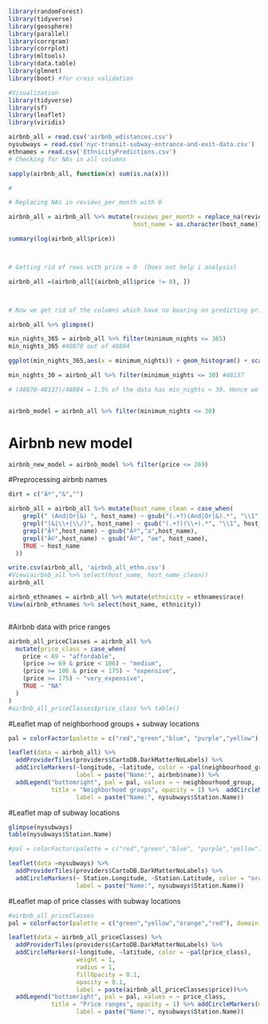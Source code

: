 ```{r}
library(randomForest)
library(tidyverse)
library(geosphere)
library(parallel)
library(corrgram)
library(corrplot)
library(mltools)
library(data.table)
library(glmnet)
library(boot) #for cross validation

#Visualization
library(tidyverse)
library(sf)
library(leaflet)
library(viridis)
```

```{r}
airbnb_all = read.csv('airbnb_wdistances.csv')
nysubways = read.csv('nyc-transit-subway-entrance-and-exit-data.csv')
ethnames = read.csv('EthnicityPredictions.csv')
# Checking for NAs in all columns

sapply(airbnb_all, function(x) sum(is.na(x)))

#

# Replacing NAs in reviews_per_month with 0

airbnb_all = airbnb_all %>% mutate(reviews_per_month = replace_na(reviews_per_month, 0),
                                   host_name = as.character(host_name))

```

```{r}
summary(log(airbnb_all$price))



# Getting rid of rows with price = 0  (Does not help i analysis)

airbnb_all =(airbnb_all[(airbnb_all$price != 0), ])



# Now we get rid of the columns which have no bearing on predicting price

airbnb_all %>% glimpse()

min_nights_365 = airbnb_all %>% filter(minimum_nights <= 365)
min_nights_365 #48870 out of 48884

ggplot(min_nights_365,aes(x = minimum_nights)) + geom_histogram() + scale_x_continuous(breaks = seq(0,365, by = 40)) # most nights within 30 

min_nights_30 = airbnb_all %>% filter(minimum_nights <= 30) #48137

# (48870-48137)/48884 = 1.5% of the data has min_nights > 30. Hence we get rid of those rows


airbnb_model = airbnb_all %>% filter(minimum_nights <= 30)
```

# Airbnb new model
```{r}
airbnb_new_model = airbnb_model %>% filter(price <= 269)
```


#Preprocessing airbnb names
```{r}
dirt = c("Ãº","&","")

airbnb_all = airbnb_all %>% mutate(host_name_clean = case_when(
    grepl(" (And|Or|&) ", host_name) ~ gsub("(.+?)(And|Or|&).*", "\\1", host_name),
    grepl("(&|\\+|\\/)", host_name) ~ gsub("(.+?)(\\+).*", "\\1", host_name),
    grepl("Ãº",host_name) ~ gsub("Ãº","a",host_name),
    grepl("Ã©",host_name) ~ gsub("Ã©", "ae", host_name),
    TRUE ~ host_name
  ))

write.csv(airbnb_all, 'airbnb_all_ethn.csv')
#View(airbnb_all %>% select(host_name, host_name_clean))
airbnb_all
```

```{r}
airbnb_ethnames = airbnb_all %>% mutate(ethnicity = ethnames$race)
View(airbnb_ethnames %>% select(host_name, ethnicity))
```

```{r}

```

#Airbnb data with price ranges
```{r}
airbnb_all_priceClasses = airbnb_all %>%
  mutate(price_class = case_when(
    price < 69 ~ "affordable",
    (price >= 69 & price < 106) ~ "medium",
    (price >= 106 & price < 175) ~ "expensive",
    (price >= 175) ~ "very_expensive",
    TRUE ~ "NA"
  )
)
#airbnb_all_priceClasses$price_class %>% table()
```

#Leaflet map of neighborhood groups + subway locations

```{r}
pal = colorFactor(palette = c("red","green","blue", "purple","yellow"), domain = airbnb_all$neighbourhood_group)

leaflet(data = airbnb_all) %>% 
  addProviderTiles(providers$CartoDB.DarkMatterNoLabels) %>% 
  addCircleMarkers(~longitude, ~latitude, color = ~pal(neighbourhood_group), weight = 1, radius = 1, fillOpacity = 0.1, opacity = 0.1,
                   label = paste("Name:", airbnb$name)) %>% 
  addLegend("bottomright", pal = pal, values = ~ neighbourhood_group,
            title = "Neighborhood groups", opacity = 1) %>%  addCircleMarkers(data = nysubways, ~ Station.Longitude, ~Station.Latitude, color = "orange", weight = 1, radius = 1, fillOpacity = 0.1, opacity = 1,
                   label = paste("Name:", nysubways$Station.Name))
```

#Leaflet map of subway locations

```{r}
glimpse(nysubways)
table(nysubways$Station.Name)

#pal = colorFactor(palette = c("red","green","blue", "purple","yellow"), domain = airbnb_all$neighbourhood_group)

leaflet(data =nysubways) %>% 
  addProviderTiles(providers$CartoDB.DarkMatterNoLabels) %>% 
  addCircleMarkers(~ Station.Longitude, ~Station.Latitude, color = "orange", weight = 1, radius = 1, fillOpacity = 0.1, opacity = 0.1,
                   label = paste("Name:", nysubways$Station.Name))
```

#Leaflet map of price classes with subway locations

```{r}
#airbnb_all_priceClasses
pal = colorFactor(palette = c("green","yellow","orange","red"), domain = airbnb_all_priceClasses$price_class)

leaflet(data = airbnb_all_priceClasses) %>% 
  addProviderTiles(providers$CartoDB.DarkMatterNoLabels) %>% 
  addCircleMarkers(~longitude, ~latitude, color = ~pal(price_class),
                   weight = 1,
                   radius = 1,
                   fillOpacity = 0.1,
                   opacity = 0.1,
                   label = paste(airbnb_all_priceClasses$price))%>% 
  addLegend("bottomright", pal = pal, values = ~ price_class,
            title = "Price ranges", opacity = 1) %>% addCircleMarkers(data = nysubways, ~ Station.Longitude, ~Station.Latitude, color = "white", weight = 1, radius = 1, fillOpacity = 0.1, opacity = 1,
                   label = paste("Name:", nysubways$Station.Name))
```
